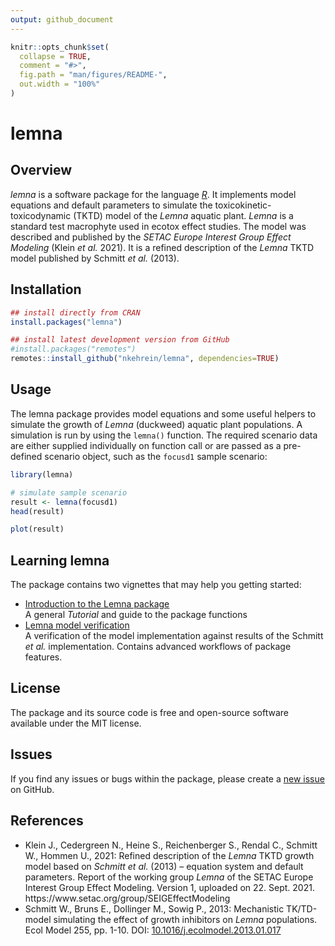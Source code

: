 ```yaml
---
output: github_document
---
```


<!-- README.md is generated from README.Rmd. Please edit that file -->

```r
knitr::opts_chunk$set(
  collapse = TRUE,
  comment = "#>",
  fig.path = "man/figures/README-",
  out.width = "100%"
)
```

# lemna

<!-- badges: start -->
<!-- badges: end -->

## Overview


*lemna* is a software package for the language [*R*](https://www.r-project.org/).
It implements model equations and default parameters to simulate the
toxicokinetic-toxicodynamic (TKTD) model of the *Lemna* aquatic plant.
*Lemna* is a standard test macrophyte used in ecotox effect studies. The model
was described and published by the *SETAC Europe Interest Group Effect Modeling*
(Klein *et al.* 2021). It is a refined description of the *Lemna* TKTD model
published by Schmitt *et al.* (2013).


## Installation

```r
## install directly from CRAN
install.packages("lemna")

## install latest development version from GitHub
#install.packages("remotes")
remotes::install_github("nkehrein/lemna", dependencies=TRUE)
```

## Usage

The lemna package provides model equations and some useful helpers to simulate
the growth of *Lemna* (duckweed) aquatic plant populations. A simulation is run
by using the `lemna()` function. The required scenario data are either supplied
individually on function call or are passed as a pre-defined scenario object,
such as the `focusd1` sample scenario:

```r
library(lemna)

# simulate sample scenario
result <- lemna(focusd1)
head(result)

plot(result)
```

## Learning lemna

The package contains two vignettes that may help you getting started:

 - [Introduction to the Lemna package](https://nkehrein.github.io/lemna/lemna-introduction.html)<br />
   A general *Tutorial* and guide to the package functions
 - [Lemna model verification](https://nkehrein.github.io/lemna/lemna-verification.html)<br />
   A verification of the model implementation against results of the Schmitt
   *et al.* implementation. Contains advanced workflows of package features.

## License

The package and its source code is free and open-source software available under
the MIT license.

## Issues

If you find any issues or bugs within the package, please create a
[new issue](https://github.com/nkehrein/lemna/issues) on GitHub.

## References

- Klein J., Cedergreen N., Heine S., Reichenberger S., Rendal C.,
  Schmitt W., Hommen U., 2021: Refined description of the *Lemna* TKTD growth model
  based on *Schmitt et al.* (2013) – equation system and default parameters.
  Report of the working group *Lemna* of the SETAC Europe Interest Group Effect
  Modeling. Version 1, uploaded on 22. Sept. 2021.
  https://www.setac.org/group/SEIGEffectModeling
- Schmitt W., Bruns E., Dollinger M., Sowig P., 2013: Mechanistic TK/TD-model
  simulating the effect of growth inhibitors on *Lemna* populations. Ecol Model
  255, pp. 1-10. DOI: [10.1016/j.ecolmodel.2013.01.017](https://doi.org/10.1016/j.ecolmodel.2013.01.017)
